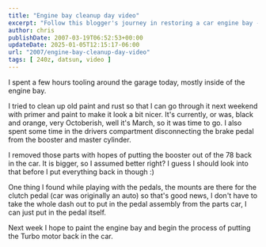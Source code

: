 ---
title: "Engine bay cleanup day video"
excerpt: "Follow this blogger's journey in restoring a car engine bay - from rust cleanup, repainting, to brake and pedal modifications."
author: chris
publishDate: 2007-03-19T06:52:53+00:00
updateDate: 2025-01-05T12:15:17-06:00
url: "2007/engine-bay-cleanup-day-video"
tags: [ 240z, datsun, video ]
---

<YouTubeEmbed videoId="ANz9qkmFiy0" title="Project 240Z Engine bay cleanup day video" publishDate="2007-03-19T06:52:53+00:00" description="I spent a few hours tooling around the garage today, mostly inside of the engine bay." />


I spent a few hours tooling around the garage today, mostly inside of the engine bay.

I tried to clean up old paint and rust so that I can go through it next weekend with primer and paint to make it look a bit nicer. It's currently, or was, black and orange, very Octoberish, well it's March, so it was time to go. I also spent some time in the drivers compartment disconnecting the brake pedal from the booster and master cylinder. 

I removed those parts with hopes of putting the booster out of the 78 back in the car. It is bigger, so I assumed better right? I guess I should look into that before I put everything back in though :)

One thing I found while playing with the pedals, the mounts are there for the clutch pedal (car was originally an auto) so that's good news, I don't have to take the whole dash out to put in the pedal assembly from the parts car, I can just put in the pedal itself.


Next week I hope to paint the engine bay and begin the process of putting the Turbo motor back in the car.     
